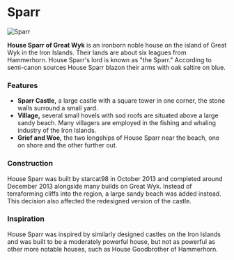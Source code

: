 

# Sparr

<Image
  src="https://cdn.sanity.io/images/1as7cn02/production/6d7cac6e756bd3195c927e094f65c61e796b3138-1280x720.png?w=976&h=350&fit=crop&crop=center&auto=format"
  alt="Sparr"
  width={976}
  height={350}
/>

<ProjectDetails
  floatRight
  region="Iron Islands"
  house="House Sparr"
  type="Castle"
  status="Completed"
  warp="/warp sparr"
  projectLead="starcat98"
  dateStarted="October 12, 2013"
  dateCompleted="October 12, 2013"
/>

**House Sparr of Great Wyk** is an ironborn noble house on the island of Great Wyk in the Iron Islands. Their lands are about six leagues from Hammerhorn. House Sparr's lord is known as "the Sparr." According to semi-canon sources House Sparr blazon their arms with oak saltire on blue.

### Features

- **Sparr Castle,** a large castle with a square tower in one corner, the stone walls surround a small yard.
- **Village,** several small hovels with sod roofs are situated above a large sandy beach. Many villagers are employed in the fishing and whaling industry of the Iron Islands.
- **Grief and Woe,** the two longships of House Sparr near the beach, one on shore and the other further out.

### Construction

House Sparr was built by starcat98 in October 2013 and completed around December 2013 alongside many builds on Great Wyk. Instead of terraforming cliffs into the region, a large sandy beach was added instead. This decision also affected the redesigned version of the castle.

### Inspiration

House Sparr was inspired by similarly designed castles on the Iron Islands and was built to be a moderately powerful house, but not as powerful as other more notable houses, such as House Goodbrother of Hammerhorn.
